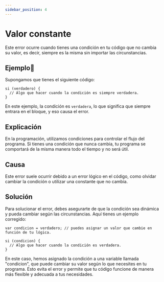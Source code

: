 ```yaml
---
sidebar_position: 4
---
```


# Valor constante
Este error ocurre cuando tienes una condición en tu código que no cambia su valor, es decir, siempre es la misma sin importar las circunstancias.

## Ejemplo📝
Supongamos que tienes el siguiente código:
```dummy
si (verdadero) {
  // Algo que hacer cuando la condición es siempre verdadera.
}
```
En este ejemplo, la condición es `verdadera`, lo que significa que siempre entrara en el bloque, y eso causa el error.

## Explicación
En la programación, utilizamos condiciones para controlar el flujo del programa.
Si tienes una condición que nunca cambia, tu programa se comportará de la misma manera todo el tiempo y no será útil.

## Causa
Este error suele ocurrir debido a un error lógico en el código,
como olvidar cambiar la condición o utilizar una constante que no cambia.

## Solución
Para solucionar el error, debes asegurarte de que la condición sea dinámica y pueda cambiar según las circunstancias.
Aquí tienes un ejemplo corregido:

```dummy
var condicion = verdadero; // puedes asignar un valor que cambie en función de tu lógica.

si (condicion) {
  // Algo que hacer cuando la condición es verdadera.
}
```

En este caso, hemos asignado la condición a una variable llamada "condicion", que puede cambiar su valor según lo que necesites en tu programa.
Esto evita el error y permite que tu código funcione de manera más flexible y adecuada a tus necesidades.